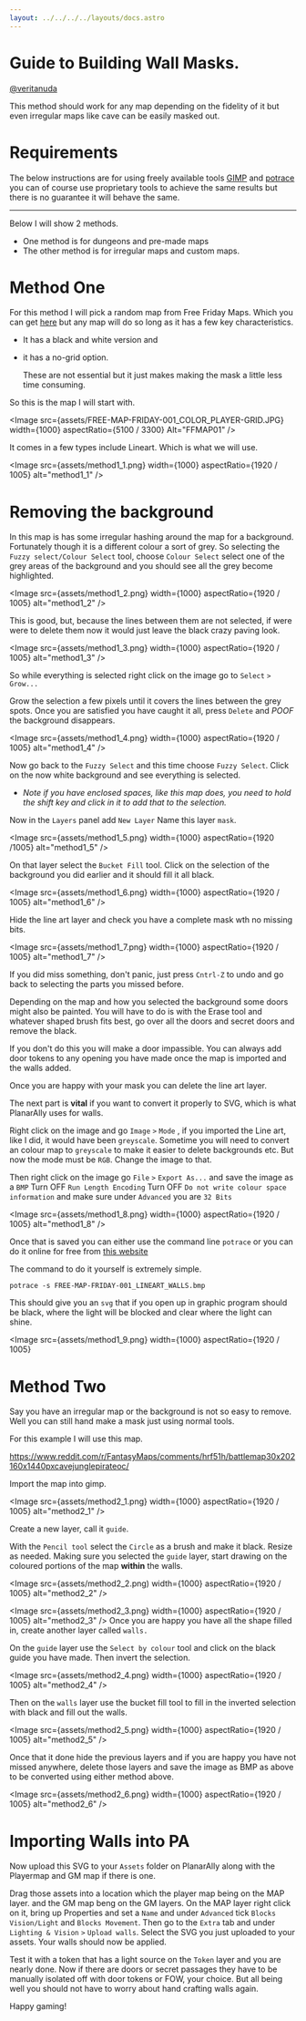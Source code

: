 ```yaml
---
layout: ../../../../layouts/docs.astro
---
```



# __Guide to Building Wall Masks.__ 
[@veritanuda](https://keybase.io/veritanuda)

This method should work for any map depending on the fidelity of it but even irregular maps like cave can be easily masked out.

# Requirements
The below instructions are for using freely available tools [GIMP](https://gimp.org) and [potrace](https://potrace.sourceforge.net/) you can of course use proprietary tools to achieve the same results but there is no guarantee it will behave the same. 

___

Below I will show 2 methods. 
* One method is for dungeons and pre-made maps
* The other method is for irregular maps and custom maps. 


# __Method One__

For this method I will pick a random map from Free Friday Maps. Which you can get [here](https://www.drivethrurpg.com/browse/pub/10213/Paths-to-Adventure/subcategory/25973_33572/Free-Map-Friday) but any map will do so long as it has a few key characteristics. 
* It has a black and white version and 
* it has a no-grid option. 
  
  These are not essential but it just makes making the mask a little less time consuming.  

So this is the map I will start with.

<Image src={assets/FREE-MAP-FRIDAY-001_COLOR_PLAYER-GRID.JPG} width={1000} aspectRatio={5100 / 3300} Alt="FFMAP01" />

It comes in a few types include Lineart. Which is what we will use. 


<Image src={assets/method1_1.png} width={1000} aspectRatio={1920 / 1005} alt="method1_1" />


# Removing the background

In this map is has some irregular hashing around the map for a background. Fortunately though it is a different colour a sort of grey. So selecting the `Fuzzy select/Colour Select` tool, choose `Colour Select` select one of the grey areas of the background and you should see all the grey become highlighted. 

<Image src={assets/method1_2.png} width={1000} aspectRatio={1920 / 1005} alt="method1_2" />


This is good, but, because the lines between them are not selected, if were were to delete them now it would just leave the black crazy paving look.

<Image src={assets/method1_3.png} width={1000} aspectRatio={1920 / 1005} alt="method1_3" />

 So while everything is selected right click on the image go to `Select` `>` `Grow...`

Grow the selection a few pixels until it covers the lines between the grey spots. Once you are satisfied you have caught it all, press `Delete` and *POOF* the background disappears. 

<Image src={assets/method1_4.png} width={1000} aspectRatio={1920 / 1005} alt="method1_4" />

Now go back to the `Fuzzy Select` and this time choose `Fuzzy Select`. Click on the now white background and see everything is selected. 

* *Note if you have enclosed spaces, like this map does, you need to hold the shift key and click in it to add that to the selection.*

Now in the `Layers` panel add `New Layer` Name this layer `mask`. 

<Image src={assets/method1_5.png} width={1000} aspectRatio={1920 /1005} alt="method1_5" />


On that layer select the `Bucket Fill` tool. Click on the selection of the background you did earlier and it should fill it all black. 

<Image src={assets/method1_6.png} width={1000} aspectRatio={1920 / 1005} alt="method1_6" />


Hide the line art layer and check you have a complete mask wth no missing bits. 

<Image src={assets/method1_7.png} width={1000} aspectRatio={1920 / 1005} alt="method1_7" />

If you did miss something, don't panic, just press `Cntrl-Z` to undo and go back to selecting the parts you missed before. 

Depending on the map and how you selected the background some doors might also be painted. You will have to do is with the Erase tool and whatever shaped brush fits best, go over all the doors and secret doors and remove the black. 

If you don't do this you will make a door impassible. You can always add door tokens to any opening you have made once the map is imported and the walls added. 

Once you are happy with your mask you can delete the line art layer. 




The next part is **vital** if you want to convert it properly to SVG, which is what PlanarAlly uses for walls.

Right click on the image and go `Image` `>` `Mode` , if you imported the Line art, like I did, it would have been `greyscale`. Sometime you will need to convert an colour map to `greyscale` to make it easier to delete backgrounds etc. But now the mode must be `RGB`. Change the image to that. 

Then right click on the image go `File` `>` `Export As...`  and save the image as a `BMP`  Turn OFF `Run Length Encoding` Turn OFF `Do not write colour space information` and make sure under `Advanced` you are `32 Bits`

<Image src={assets/method1_8.png} width={1000} aspectRatio={1920 / 1005} alt="method1_8" />

Once that is saved you can either use the command line `potrace` or you can do it online for free from [this website](https://svg-converter.com/potrace)

The command to do it  yourself is extremely simple. 

`potrace -s FREE-MAP-FRIDAY-001_LINEART_WALLS.bmp`

This should give you an `svg` that if you open up in graphic program should be black, where the light will be blocked and clear where the light can shine.

<Image src={assets/method1_9.png} width={1000} aspectRatio={1920 / 1005}



# __Method Two__


Say you have an irregular map or the background is not so easy to remove. Well you can still hand make a mask just using normal tools.

For this example I will use this map.

https://www.reddit.com/r/FantasyMaps/comments/hrf51h/battlemap30x202160x1440pxcavejunglepirateoc/


Import the map into gimp.

<Image src={assets/method2_1.png} width={1000} aspectRatio={1920 / 1005} alt="method2_1" />

Create a new layer, call it `guide`.

With the `Pencil tool` select the `Circle` as a brush and make it black. Resize as needed. Making sure you selected the `guide` layer, start drawing on the coloured portions of the map **within** the walls.

<Image src={assets/method2_2.png) width={1000} aspectRatio={1920 / 1005} alt="method2_2" />


<Image src={assets/method2_3.png} width={1000} aspectRatio={1920 / 1005} alt="method2_3" />
Once you are happy you have all the shape filled in, create another layer called `walls.` 

On the `guide` layer use the `Select by colour` tool and click on the black guide you have made. Then invert the selection.

<Image src={assets/method2_4.png} width={1000} aspectRatio={1920 / 1005} alt="method2_4" />

Then on the `walls` layer use the bucket fill tool to fill in the inverted selection with black and fill out the walls.

<Image src={assets/method2_5.png} width={1000} aspectRatio={1920 / 1005} alt="method2_5" /> 

Once that it done hide the previous layers and if you are happy you have not missed anywhere, delete those layers and save the image as BMP as above to be converted using either method above.

<Image src={assets/method2_6.png} width={1000} aspectRatio={1920 / 1005} alt="method2_6" /> 

# Importing Walls into PA


Now upload this SVG to your `Assets` folder on PlanarAlly along with the Playermap and GM map if there is one. 

Drag those assets into a location which the player map being on the MAP layer. and the GM map beng on the GM layers. On the MAP layer right click on it, bring up Properties and set a `Name` and under `Advanced`  tick `Blocks Vision/Light` and `Blocks Movement`. Then go to the `Extra` tab and under `Lighting & Vision` `>` `Upload walls`. Select the SVG you just uploaded to your assets. Your walls should now be applied. 

Test it with a token that has a light source on the `Token` layer and you are nearly done. Now if there are doors or secret passages they have to be manually isolated off with door tokens or FOW, your choice. But all being well you should not have to worry about hand crafting walls again. 

Happy gaming!


